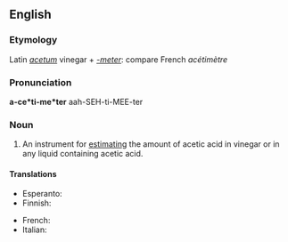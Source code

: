 ==English==

===Etymology===
Latin ''[[acetum]]'' vinegar + ''[[-meter]]'': compare French ''acétimètre''

===Pronunciation===
'''a-ce*ti-me*ter'''
aah-SEH-ti-MEE-ter

===Noun===
{{en-noun}}

# An instrument for [[estimating]] the amount of acetic acid in vinegar or in any liquid containing acetic acid.

====Translations====
{{trans-top|an instrument}}
* Esperanto: {{t|eo|acetimetro}}
*Finnish: {{t-|fi|asetometri}}
{{trans-mid}}
*French: {{t-|fr|acétimètre}}
*Italian: {{t-|it|acetimetro}}
{{trans-bottom}}